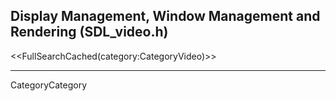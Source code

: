 <!-- #master-page:CategoryTemplate -->
<!-- #master-date:Unknown-Date -->
<!-- format wiki -->
<!-- language en -->

== Display Management, Window Management and Rendering (SDL_video.h) ==

<<FullSearchCached(category:CategoryVideo)>>

----
CategoryCategory
